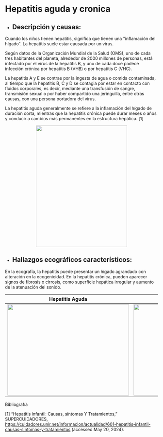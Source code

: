 # Hepatitis aguda y cronica

- ## Descripción  y causas:

Cuando los niños tienen hepatitis, significa que tienen una "inflamación del hígado". La hepatitis suele estar causada por un virus. 

Según datos de la Organización Mundial de la Salud (OMS), uno de cada tres habitantes del planeta, alrededor de 2000 millones de personas, está infectado por el virus de la hepatitis B, y uno de cada doce padece infección crónica por hepatitis B (VHB) o por hepatitis C (VHC).

La hepatitis A y E se contrae por la ingesta de agua o comida contaminada, al tiempo que la hepatitis B, C y D se contagia por estar en contacto con fluidos corporales, es decir, mediante una transfusión de sangre, transmisión sexual o por haber compartido una jeringuilla, entre otras causas, con una persona portadora del virus.

La hepatitis aguda generalmente se refiere a la inflamación del hígado de duración corta, mientras que la hepatitis crónica puede durar meses o años y conducir a cambios más permanentes en la estructura hepática. [1]
 
<p align="center"> <img src="https://i.ytimg.com/vi/oQqtX6IeLJ0/hq720_2.jpg?sqp=-oaymwEYCJUDENAFSFryq4qpAwoIARUAAIhC0AEB&rs=AOn4CLDallsHbHLPo7vSO8Wp5_iM9R2eWA" width="300" height="400"/> </p>
<p align="center"></p>

- ## Hallazgos ecográficos característicos: 

En la ecografía, la hepatitis puede presentar un hígado agrandado con alteración en la ecogenicidad. En la hepatitis crónica, pueden aparecer signos de fibrosis o cirrosis, como superficie hepática irregular y aumento de la atenuación del sonido.

<div align="center">

| **Hepatitis Aguda** | **Hepatitis crónica**|
| ---------| ----------|
| <img src="https://www.ivanrivasmd.com/wp02/wp-content/uploads/2021/01/hepatitis1.png" width="400" height="300"/>| <img src="https://www.ivanrivasmd.com/wp02/wp-content/uploads/2021/01/hepatitis1.png" width="400" height="300"/> |

</div>








Bibliografía

[1] “Hepatitis infantil: Causas, síntomas Y Tratamientos,” SUPERCUIDADORES, https://cuidadores.unir.net/informacion/actualidad/601-hepatitis-infantil-causas-sintomas-y-tratamientos (accessed May 20, 2024). 




